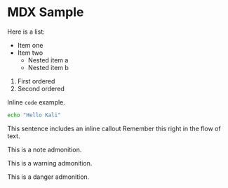

# MDX Sample

Here is a list:

- Item one
- Item two
  - Nested item a
  - Nested item b

1. First ordered
2. Second ordered

Inline `code` example.

```bash
echo "Hello Kali"
```

This sentence includes an inline callout <InlineAdmonition type="note">Remember this</InlineAdmonition> right in the flow of text.

<div className="admonition admonition-note">
  <p>This is a note admonition.</p>
</div>

<div className="admonition admonition-warning">
  <p>This is a warning admonition.</p>
</div>

<div className="admonition admonition-danger">
  <p>This is a danger admonition.</p>
</div>
